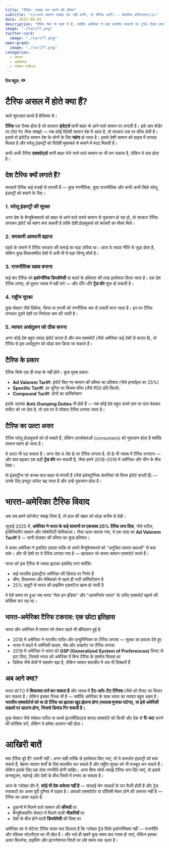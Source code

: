 ```yaml
---
title: "टैरिफ: सरहद पार करने की कीमत"
subtitle: "<i>अगर सामान सरहद पार नहीं करेंगे, तो सैनिक करेंगे। — फ्रेडरिक बास्टियात</i>"
date: 2025-08-02
description: "टैरिफ फिर से चर्चा में हैं, क्योंकि अमेरिका ने कई भारतीय सामानों पर 25% टैक्स लगा दिया है। लेकिन टैरिफ असल में होते क्या हैं, और देश इन्हें क्यों लगाते हैं?"
image: "./tariff.png"
twitter-card:
  image: "./tariff.png"
open-graph:
  image: "./tariff.png"
categories:
  - व्यापार
  - अर्थशास्त्र
  - ग्लोबल मार्केट्स
---
```


<p><b>पेज व्यूज़:</b> <svg xmlns="http://www.w3.org/2000/svg" width="1em" height="1em" viewBox="0 0 256 256"><path fill="currentColor" d="M247.31 124.76c-.35-.79-8.82-19.58-27.65-38.41C194.57 61.26 162.88 48 128 48S61.43 61.26 36.34 86.35C17.51 105.18 9 124 8.69 124.76a8 8 0 0 0 0 6.5c.35.79 8.82 19.57 27.65 38.4C61.43 194.74 93.12 208 128 208s66.57-13.26 91.66-38.34c18.83-18.83 27.3-37.61 27.65-38.4a8 8 0 0 0 0-6.5M128 168a40 40 0 1 1 40-40a40 40 0 0 1-40 40"/></svg> <span class="waline-pageview-count"></i><p>

# टैरिफ असल में होते क्या हैं?
चलो शुरुआत करते हैं बेसिक्स से।

**टैरिफ** एक टैक्स होता है जो सरकार **इंपोर्ट्स** यानी बाहर से आने वाले सामान पर लगाती है। इसे आप बॉर्डर पर टोल गेट जैसा समझो — जब कोई विदेशी सामान देश में आता है, तो सरकार उस पर फीस लेती है। इससे वो इंपोर्टेड सामान देश के लोगों के लिए **महंगा** हो जाता है। इससे देशी सामान को प्राइस में फायदा मिलता है और घरेलू इंडस्ट्री को विदेशी मुकाबले से बचाने में मदद मिलती है।

कभी-कभी टैरिफ **एक्सपोर्ट्स** यानी बाहर भेजे जाने वाले सामान पर भी लग सकता है, लेकिन ये कम होता है।

## देश टैरिफ क्यों लगाते हैं?
सरकारें टैरिफ कई वजहों से लगाती हैं — कुछ रणनीतिक, कुछ राजनीतिक और कभी-कभी सिर्फ घरेलू इंडस्ट्री को बचाने के लिए।

### 1. घरेलू इंडस्ट्री की सुरक्षा
अगर देश के मैन्युफैक्चरर्स को बाहर से आने वाले सस्ते सामान से नुकसान हो रहा हो, तो सरकार टैरिफ लगाकर इंपोर्ट को महंगा बना सकती है ताकि देशी प्रोड्यूसर्स को बराबरी का मौका मिले।

### 2. सरकारी आमदनी बढ़ाना
पहले के ज़माने में टैरिफ सरकार की कमाई का बड़ा ज़रिया था। आज ये ज़्यादा नीति से जुड़ा होता है, लेकिन कुछ विकासशील देशों में अभी भी ये बड़ा रेवेन्यू सोर्स है।

### 3. राजनीतिक दबाव बनाना
कई बार टैरिफ को **इकोनॉमिक डिप्लोमेसी** या बदले के हथियार की तरह इस्तेमाल किया जाता है। एक देश टैरिफ लगाए, तो दूसरा जवाब में वही करे — और धीरे-धीरे **ट्रेड वॉर** शुरू हो सकती है।

### 4. राष्ट्रीय सुरक्षा
कुछ सेक्टर जैसे डिफेंस, चिप्स या एनर्जी को रणनीतिक रूप से ज़रूरी माना जाता है। इन पर टैरिफ लगाकर दूसरे देशों पर निर्भरता कम की जाती है।

### 5. व्यापार असंतुलन को ठीक करना
अगर कोई देश बहुत ज़्यादा इंपोर्ट करता है और कम एक्सपोर्ट (जैसे अमेरिका कई देशों से करता है), तो टैरिफ से इस असंतुलन को थोड़ा कम किया जा सकता है।

## टैरिफ के प्रकार
टैरिफ सिर्फ एक ही तरह के नहीं होते। कुछ मुख्य प्रकार:

* **Ad Valorem Tariff**: इंपोर्ट किए गए सामान की कीमत का प्रतिशत (जैसे इनवॉइस का 25%)
* **Specific Tariff**: हर यूनिट पर फिक्स फीस (जैसे ₹50 प्रति किलो)
* **Compound Tariff**: दोनों का कॉम्बिनेशन

इसके अलावा **Anti-Dumping Duties** भी होते हैं — जब कोई देश बहुत सस्ते दाम पर माल बेचकर मार्केट को भर देता है, तो उस पर ये स्पेशल टैरिफ लगाया जाता है।

## टैरिफ का उल्टा असर
टैरिफ घरेलू प्रोड्यूसर्स को तो बचाते हैं, लेकिन उपभोक्ताओं (consumers) को नुकसान होता है क्योंकि सामान महंगा हो जाता है।

ये उल्टा भी पड़ सकता है। अगर देश A देश B पर टैरिफ लगाता है, तो B भी जवाब में टैरिफ लगाएगा — और बात बढ़कर एक बड़ी **ट्रेड वॉर** बन सकती है, जैसा हमने 2018–2019 में अमेरिका और चीन के बीच देखा।

वो इंडस्ट्रीज जो कच्चा माल बाहर से मंगाती हैं (जैसे इलेक्ट्रॉनिक कंपनियां जो चिप्स इंपोर्ट करती हैं) — उनके लिए इनपुट कॉस्ट बढ़ जाता है और उन्हें नुकसान होता है।

# भारत-अमेरिका टैरिफ विवाद
अब जब हमने कॉन्सेप्ट समझ लिया है, तो हाल की खबर को थोड़ा करीब से देखें।

जुलाई 2025 में, **अमेरिका ने भारत के कई सामानों पर एकसाथ 25% टैरिफ लगा दिया**, जैसे स्टील, इंजीनियरिंग सामान और स्पेशलिटी केमिकल्स। जैसा ऊपर बताया गया, ये एक तरह का **Ad Valorem Tariff** है — यानी प्रोडक्ट की कीमत का कुछ प्रतिशत।

ये कदम अमेरिका ने इसलिए उठाया ताकि वो अपने मैन्युफैक्चरर्स को "अनुचित व्यापार प्रथाओं" से बचा सके। और भी देशों पर ये टैरिफ लगाया गया है — खासकर जो सस्ता सामान एक्सपोर्ट करते हैं।

भारत को इस टैरिफ से ज्यादा झटका इसलिए लगा क्योंकि:

* कई भारतीय इंडस्ट्रीज़ अमेरिका की डिमांड पर निर्भर हैं  
* चीन, वियतनाम और मेक्सिको से पहले ही भारी कॉम्पिटिशन है  
* 25% ड्यूटी से भारत की प्राइसिंग एडवांटेज खत्म हो जाती है  

ये ऐसे समय पर हुआ जब भारत "मेक इन इंडिया" और "आत्मनिर्भर भारत" के ज़रिए एक्सपोर्ट बढ़ाने की कोशिश कर रहा था।

## भारत-अमेरिका टैरिफ टकराव: एक छोटा इतिहास
भारत और अमेरिका में व्यापार को लेकर पहले भी खींचतान हुई है:

* 2018 में अमेरिका ने भारतीय स्टील और एल्युमिनियम पर टैरिफ लगाया — सुरक्षा का हवाला देते हुए  
* भारत ने बदले में अमेरिकी बादाम, सेब और अखरोट पर टैरिफ लगाया  
* 2019 में अमेरिका ने भारत को **GSP (Generalized System of Preferences)** लिस्ट से हटा दिया, जिससे भारत को अमेरिका में बिना टैरिफ के एक्सेस मिलता था  
* डिफेंस जैसे क्षेत्रों में सहयोग बढ़ा है, लेकिन व्यापार बातचीत में अब भी दिक्कतें हैं  

## अब आगे क्या?
भारत WTO में **शिकायत दर्ज कर सकता है** और जवाब में **टैट-फॉर-टैट टैरिफ्स** (जैसे को तैसा) का विचार कर सकता है। लेकिन इसका रिस्क भी है — क्योंकि अमेरिका के साथ भारत का व्यापार बहुत अहम है। **भारतीय एक्सपोर्टर्स को या तो टैरिफ का झटका खुद झेलना होगा (मतलब मुनाफा घटेगा), या इसे अमेरिकी ग्राहकों पर डालना होगा, जिससे डिमांड गिर सकती है।**

कुछ सेक्टर जैसे स्पेशल स्टील या फार्मा इंटरमीडिएट्स शायद एक्सपोर्ट को किसी और देश से **री-रूट** करने की कोशिश करें, लेकिन ये हमेशा आसान नहीं होता।

# आखिरी बातें
क्या टैरिफ बुरे हैं? ज़रूरी नहीं। अगर सही तरीके से इस्तेमाल किए जाएं, तो ये कमज़ोर इंडस्ट्री को बचा सकते हैं, बेहतर व्यापार शर्तों के लिए बातचीत कर सकते हैं और राष्ट्रीय सुरक्षा को भी मजबूत कर सकते हैं। लेकिन इसके लिए एक ठोस रणनीति होनी चाहिए। अगर बिना सोचे-समझे टैरिफ लगा दिए जाएं, तो इससे कन्फ्यूजन, महंगाई और देशों के बीच रिश्तों में तनाव आ सकता है।

आज के ग्लोबल दौर में, **कोई भी देश अकेला नहीं है** — सप्लाई चेन सरहदों के पार फैली होती हैं और ट्रेड रुकावटों का असर पूरी दुनिया में पड़ता है। आपको एक्सपोर्टर या पॉलिसी मेकर होने की ज़रूरत नहीं है — टैरिफ का असर पड़ता है:

* दुकानों में मिलने वाले सामान की **कीमतों** पर  
* मैन्युफैक्चरिंग सेक्टर में मिलने वाली **नौकरियों** पर  
* देशों के बीच होने वाली **डिप्लोमेसी** की दिशा पर  

अमेरिका का ये लेटेस्ट टैरिफ कदम याद दिलाता है कि ग्लोबल ट्रेड सिर्फ इकोनॉमिक्स नहीं — राजनीति और पब्लिक स्टेटमेंट्स का भी खेल है। और भले ही खबरें कुछ समय बाद गायब हो जाएं, लेकिन इसका असर बिज़नेस, प्राइसिंग और इंटरनेशनल रिश्तों पर लंबे समय तक रहता है।
